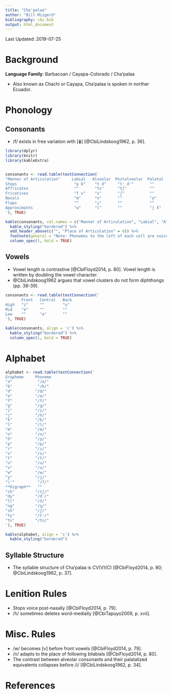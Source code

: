 ```yaml
---
title: "Cha'palaa"
author: "Bill Mizgerd"
bibliography: cbi.bib
output: html_document
---
```


Last Updated: 2019-07-25

# Background

**Language Family**: Barbacoan / Cayapa-Colorado / Cha'palaa

* Also known as Chachi or Cayapa, Cha'palaa is spoken in norther Ecuador.

# Phonology

## Consonants

* /f/ exists in free variation with [ɸ] [@CbiLindskoog1962, p. 36].

```r

library(dplyr)
library(knitr)
library(kableExtra)


consonants <- read.table(textConnection('
"Manner of Articulation"     Labial   Alveolar  Postalveolar  Palatal   Velar  Glottal
Stops                         "p b"    "t d"     "tʲ dʲ"       ""        "k ɡ"  "ʔ"
Affricates                    ""       "ts"      "tʃ"          ""        ""     ""
Fricatives                    "f v"    "s"       "ʃ"           ""        ""     "h"
Nasals                        "m"      "n"       ""            "ɲ"       "ŋ"    ""
Flaps                         ""       "ɾ"       ""            ""        ""     ""
Approximants                  "w"      "l"       ""            "j ʎ"     ""     ""
'), TRUE)

kable(consonants, col.names = c("Manner of Articulation", "Labial", "Alveolar", "Postalveolar", "Palatal", "Velar", "Glottal"), align = 'c') %>%
  kable_styling("bordered") %>%
  add_header_above(c("", "Place of Articulation" = 6)) %>%
  footnote(general = "Note: Phonemes to the left of each cell are voiceless and phonemes to the right of each cell are voiced; the exception is the approximant row, where phonemes on the right are lateral.", general_title = "") %>%
  column_spec(1, bold = TRUE)
```

## Vowels

* Vowel length is contrastive [@CbiFloyd2014, p. 80]. Vowel length is written by doubling the vowel character.
* @CbiLindskoog1962 argues that vowel clusters do not form diphthongs (pp. 38-39).

```r
consonants <- read.table(textConnection('
       Front   Central   Back
High   "i"     ""        "u"
Mid    "e"     ""        ""
Low    ""      "a"       ""
'), TRUE)

kable(consonants, align = 'c') %>%
  kable_styling("bordered") %>%
  column_spec(1, bold = TRUE)
```

# Alphabet

```r

alphabet <- read.table(textConnection('
Grapheme     Phoneme
"a"           "/a/"  
"b"           "/b/"    
"d"          "/d/"    
"e"          "/e/"  
"f"          "/f/"  
"g"          "/ɡ/"  
"i"          "/i/"  
"j"          "/h/"  
"k"          "/k/"  
"l"          "/l/"    
"m"          "/m/"  
"n"          "/n/"   
"ñ"          "/ɲ/"  
"p"          "/p/"  
"r"          "/ɾ/"  
"s"          "/s/"    
"t"          "/t/"    
"u"          "/u/"  
"v"          "/v/"  
"w"          "/w/"  
"y"          "/j/"  
"\'"          "/ʔ/"  
**Digraph**   ""
"ch"         "/tʃ/"
"dy"         "/dʲ/"
"ll"         "/ʎ/"
"ng"         "/ŋ/"
"sh"         "/ʃ/"
"ty"         "/tʲ/"  
"ts"         "/ts/"
'), TRUE)

kable(alphabet, align = 'c') %>%
  kable_styling("bordered")
```

## Syllable Structure

* The syllable structure of Cha'palaa is CV(V)(C) [@CbiFloyd2014, p. 80; @CbiLindskoog1962, p. 37].

# Lenition Rules

* Stops voice post-nasally [@CbiFloyd2014, p. 79].
* /h/ sometimes deletes word-medially [@CbiTapuyo2009, p. xvii].

# Misc. Rules

* /w/ becomes [v] before front vowels [@CbiFloyd2014, p. 79].
* /n/ adapts to the place of following bilabials [@CbiFloyd2014, p. 80].
* The contrast between alveolar consonants and their palatalized equivalents collapses before /i/ [@CbiLindskoog1962, p. 34].

# References

